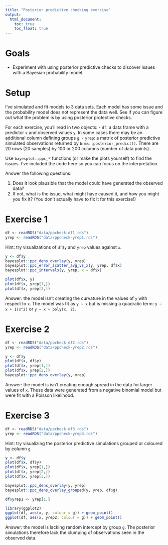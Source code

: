 ```yaml
---
title: "Posterior predictive checking exercise"
output:
  html_document:
    toc: true
    toc_float: true
---
```


# Goals

- Experiment with using posterior predictive checks to discover issues with a Bayesian probability model.

# Setup

I've simulated and fit models to 3 data sets. Each model has some issue and the probability model does not represent the data well. See if you can figure out what the problem is by using posterior protective checks. 

For each exercise, you'll read in two objects:
- `df`: a data frame with a predictor `x` and observed values `y`. In some cases there may be an additional column defining groups `g`.
- `yrep`: a matrix of posterior predictive simulated observations returned by `brms::posterior_predict()`. There are 20 rows (20 samples) by 100 or 200 columns (number of data points). 

Use `bayesplot::ppc_*` functions (or make the plots yourself) to find the issues. I've included the code here so you can focus on the interpretation.

Answer the following questions:

1. Does it look plausible that the model could have generated the observed data? 
2. If not, what is the issue, what might have caused it, and how you might you fix it? (You don't actually have to fix it for this exercise!)

# Exercise 1

```r
df <- readRDS("data/ppcheck-df1.rds")
yrep <- readRDS("data/ppcheck-yrep1.rds")
```

Hint: try visualizations of `df$y` and `yrep` values against `x`.

```r
y <- df$y
bayesplot::ppc_dens_overlay(y, yrep)
bayesplot::ppc_error_scatter_avg_vs_x(y, yrep, df$x)
bayesplot::ppc_intervals(y, yrep, x = df$x)

plot(df$x, y)
plot(df$x, yrep[1,])
plot(df$x, yrep[2,])
```

Answer: the model isn't creating the curvature in the values of `y` with respect to `x`. The model was fit as `y ~ x` but is missing a quadratic term: `y ~ x + I(x^2)` or `y ~ x + poly(x, 2)`.

# Exercise 2

```r
df <- readRDS("data/ppcheck-df2.rds")
yrep <- readRDS("data/ppcheck-yrep2.rds")
```

```r
y <- df$y
plot(df$x, df$y)
plot(df$x, yrep[1,])
plot(df$x, yrep[2,])
bayesplot::ppc_dens_overlay(y, yrep)
```

Answer: the model is isn't creating enough spread in the data for larger values of `x`. These data were generated from a negative binomial model but were fit with a Poisson likelihood.

# Exercise 3

```r
df <- readRDS("data/ppcheck-df3.rds")
yrep <- readRDS("data/ppcheck-yrep3.rds")
```

Hint: try visualizing the posterior predictive simulations grouped or coloured by column `g`.

```r
y <- df$y
plot(df$x, df$y)
plot(df$x, yrep[1,])
plot(df$x, yrep[2,])
plot(df$x, yrep[3,])

bayesplot::ppc_dens_overlay(y, yrep)
bayesplot::ppc_dens_overlay_grouped(y, yrep, df$g)

df$yrep1 <- yrep[1,]

library(ggplot2)
ggplot(df, aes(x, y, colour = g)) + geom_point()
ggplot(df, aes(x, yrep2, colour = g)) + geom_point()
```

Answer: the model is lacking random intercept by group `g`. The posterior simulations therefore lack the clumping of observations seen in the observed data.
